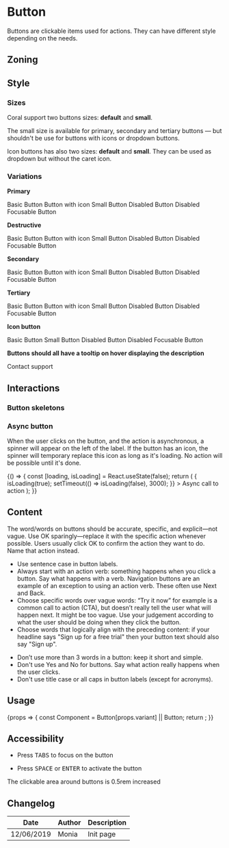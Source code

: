 
<Meta title="Components/Button" component={Button} />

<FigmaLink href="https://www.figma.com/file/vvJTHBAgiLfBpgeKEjmvvZ/Buttons" />

# Button

Buttons are clickable items used for actions. They can have different style depending on the needs.

## Zoning

<FigmaImage
	src="https://www.figma.com/file/2Sw2IvUHZ9F2srJ3L8AWxr/%F0%9F%93%90-Zoning?node-id=12%3A64"
	alt="zoning image for buttons"
/>

## Style

### Sizes

Coral support two buttons sizes: **default** and **small**.

The small size is available for primary, secondary and tertiary buttons — but shouldn't be use for buttons with icons or dropdown buttons.

Icon buttons has also two sizes: **default** and **small**. They can be used as dropdown but without the caret icon.

<FigmaImage
	src="https://www.figma.com/file/nLfALGpsfnvwlmm3Kix2TU/%F0%9F%A7%A9-Schema?node-id=4%3A57"
	alt="buttons sizes illustration"
/>

### Variations

**Primary**

<Canvas>
	<Story name="primary">
		<Button.Primary onClick={action('clicked')}>Basic Button</Button.Primary>
	</Story>
	<Story name="primary--icon">
		<Button.Primary onClick={action('clicked')} icon="talend-plus">
			Button with icon
		</Button.Primary>
	</Story>
	<Story name="primary--small">
		<Button.Primary small onClick={action('clicked')}>
			Small Button
		</Button.Primary>
	</Story>
	<Story name="primary--disabled">
		<Button.Primary disabled onClick={action('clicked')}>
			Disabled Button
		</Button.Primary>
	</Story>
	<Story name="primary--disabled-focusable">
		<Button.Primary disabled focusable onClick={action('clicked')}>
			Disabled Focusable Button
		</Button.Primary>
	</Story>
</Canvas>

**Destructive**

<Canvas>
	<Story name="destructive">
		<Button.Destructive onClick={action('clicked')}>Basic Button</Button.Destructive>
	</Story>
	<Story name="destructive--icon">
		<Button.Destructive onClick={action('clicked')} icon="talend-plus">
			Button with icon
		</Button.Destructive>
	</Story>
	<Story name="destructive--small">
		<Button.Destructive small onClick={action('clicked')}>
			Small Button
		</Button.Destructive>
	</Story>
	<Story name="destructive--disabled">
		<Button.Destructive disabled onClick={action('clicked')}>
			Disabled Button
		</Button.Destructive>
	</Story>
	<Story name="destructive--disabled-focusable">
		<Button.Destructive disabled focusable onClick={action('clicked')}>
			Disabled Focusable Button
		</Button.Destructive>
	</Story>
</Canvas>

**Secondary**

<Canvas>
	<Story name="secondary">
		<Button.Secondary onClick={action('clicked')}>Basic Button</Button.Secondary>
	</Story>
	<Story name="secondary--icon">
		<Button.Secondary onClick={action('clicked')} icon="talend-plus">
			Button with icon
		</Button.Secondary>
	</Story>
	<Story name="secondary--small">
		<Button.Secondary small onClick={action('clicked')}>
			Small Button
		</Button.Secondary>
	</Story>
	<Story name="secondary--disabled">
		<Button.Secondary disabled onClick={action('clicked')}>
			Disabled Button
		</Button.Secondary>
	</Story>
	<Story name="secondary--disabled-focusable">
		<Button.Secondary disabled focusable onClick={action('clicked')}>
			Disabled Focusable Button
		</Button.Secondary>
	</Story>
</Canvas>

**Tertiary**

<Canvas>
	<Story name="tertiary">
		<Button.Tertiary onClick={action('clicked')}>Basic Button</Button.Tertiary>
	</Story>
	<Story name="tertiary--icon">
		<Button.Tertiary onClick={action('clicked')} icon="talend-plus">
			Button with icon
		</Button.Tertiary>
	</Story>
	<Story name="tertiary--small">
		<Button.Tertiary small onClick={action('clicked')}>
			Small Button
		</Button.Tertiary>
	</Story>
	<Story name="tertiary--disabled">
		<Button.Tertiary disabled onClick={action('clicked')}>
			Disabled Button
		</Button.Tertiary>
	</Story>
	<Story name="tertiary--disabled-focusable">
		<Button.Tertiary disabled focusable onClick={action('clicked')}>
			Disabled Focusable Button
		</Button.Tertiary>
	</Story>
</Canvas>

**Icon button**

<Canvas>
	<Story name="icon">
		<Button.Icon onClick={action('clicked')} icon={'talend-plus'}>
			Basic Button
		</Button.Icon>
	</Story>
	<Story name="icon--small">
		<Button.Icon small onClick={action('clicked')} icon={'talend-plus'}>
			Small Button
		</Button.Icon>
	</Story>
	<Story name="icon--disabled">
		<Button.Icon disabled onClick={action('clicked')} icon={'talend-plus'}>
			Disabled Button
		</Button.Icon>
	</Story>
	<Story name="icon--disabled-focusable">
		<Button.Icon disabled focusable onClick={action('clicked')} icon={'talend-plus'}>
			Disabled Focusable Button
		</Button.Icon>
	</Story>
</Canvas>

**Buttons should all have a tooltip on hover displaying the description**

<Canvas>
	<Story name="basic">
		<Tooltip title="Relevant information about contacting the support">
			<Button.Primary onClick={action('clicked')} icon={'talend-bubbles'}>
				Contact support
			</Button.Primary>
		</Tooltip>
	</Story>
</Canvas>

## Interactions

### Button skeletons

<Canvas>
	<Story name="skeleton">
		<Skeleton.Button />
	</Story>
	<Story name="skeleton--small">
		<Skeleton.Button small />
	</Story>
	<Story name="skeleton--icon">
		<Skeleton.Icon />
	</Story>
</Canvas>

### Async button

When the user clicks on the button, and the action is asynchronous, a spinner will appear on the left of the label.
If the button has an icon, the spinner will temporary replace this icon as long as it's loading.
No action will be possible until it's done.

<Canvas>
	<Story name="loading">
		{() => {
			const [loading, isLoading] = React.useState(false);
			return (
				<Tooltip title="Relevant description of the basic button">
					<Button.Primary
						icon="talend-check"
						loading={loading}
						onClick={() => {
							isLoading(true);
							setTimeout(() => isLoading(false), 3000);
						}}
					>
						Async call to action
					</Button.Primary>
				</Tooltip>
			);
		}}
	</Story>
</Canvas>

## Content

The word/words on buttons should be accurate, specific, and explicit—not vague. Use OK sparingly—replace it with the specific action whenever possible. Users usually click OK to confirm the action they want to do. Name that action instead.

<Use>
	<Use.Do>
		<ul>
			<li>Use sentence case in button labels.</li>
			<li>
				Always start with an action verb: something happens when you click a button. Say what
				happens with a verb. Navigation buttons are an example of an exception to using an action
				verb. These often use Next and Back.
			</li>
			<li>
				Choose specific words over vague words: “Try it now” for example is a common call to action
				(CTA), but doesn’t really tell the user what will happen next. It might be too vague. Use
				your judgement according to what the user should be doing when they click the button.
			</li>
			<li>
				Choose words that logically align with the preceding content: if your headline says "Sign up
				for a free trial" then your button text should also say "Sign up".
			</li>
		</ul>
	</Use.Do>
	<Use.Dont>
		<ul>
			<li>Don’t use more than 3 words in a button: keep it short and simple.</li>
			<li>
				Don't use Yes and No for buttons. Say what action really happens when the user clicks.
			</li>
			<li>Don't use title case or all caps in button labels (except for acronyms).</li>
		</ul>
	</Use.Dont>
</Use>

## Usage

<Canvas>
	<Story
		name="usage"
		args={{
			variant: 'Primary',
			icon: 'talend-upload',
			children: 'Upload',
		}}
		argTypes={{
			variant: {
				description: 'Button variation',
				control: {
					type: 'select',
					options: ['', 'Primary', 'Secondary', 'Tertiary', 'Destructive', 'Icon'],
				},
			},
			small: {
				description: 'Button is small',
				control: {
					type: 'boolean',
				},
			},
			icon: {
				description: 'Button icon as illustration',
				control: {
					type: 'select',
					options: [''].concat(IconsProvider.getCurrentIconIds()),
				},
			},
			loading: {
				description: 'Button is loading',
				control: {
					type: 'boolean',
				},
			},
            disabled: {
				description: 'Button is disabled',
				control: {
					type: 'boolean',
				},
			},
		}}
	>
		{props => {
			const Component = Button[props.variant] || Button;
			return <Component {...props} onClick={action('clicked')} />;
		}}
	</Story>
</Canvas>

<ArgsTable story="usage" />

## Accessibility

- Press <kbd>TABS</kbd> to focus on the button

- Press <kbd>SPACE</kbd> or <kbd>ENTER</kbd> to activate the button

The clickable area around buttons is 0.5rem increased

<FigmaImage
	src="https://www.figma.com/file/nLfALGpsfnvwlmm3Kix2TU/Schema?node-id=217%3A136"
	alt="click area for buttons"
/>

## Changelog

| Date       | Author | Description |
| ---------- | ------ | ----------- |
| 12/06/2019 | Monia  | Init page   |

